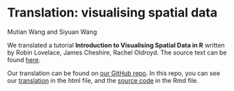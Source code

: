 # Translation: visualising spatial data

Mutian Wang and Siyuan Wang

We translated a tutorial **Introduction to Visualising Spatial Data in R** written by Robin Lovelace, James Cheshire, Rachel Oldroyd. The source text can be found [here](https://cran.r-project.org/doc/contrib/intro-spatial-rl.pdf).

Our translation can be found on [our GitHub repo](https://github.com/Tcrista/Translation-of-Visualising-Spatial-Data). In this repo, you can see our [translation](https://github.com/Tcrista/Translation-of-Visualising-Spatial-Data/blob/master/Translation_of_Introduction_to_Visualising_Spatial_Data_in_R.html) in the html file, and the [source code](https://github.com/Tcrista/Translation-of-Visualising-Spatial-Data/blob/master/Translation_of_Introduction_to_Visualising_Spatial_Data_in_R.Rmd) in the Rmd file.